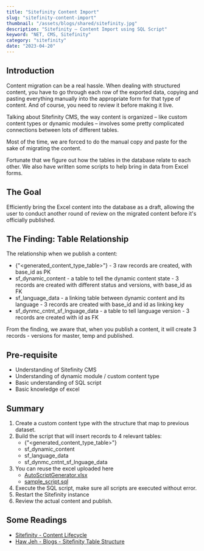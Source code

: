 ```yaml
---
title: "Sitefinity Content Import"
slug: "sitefinity-content-import"
thumbnail: "/assets/blogs/shared/sitefinity.jpg"
description: "Sitefinity – Content Import using SQL Script"
keyword: "NET, CMS, Sitefinity"
category: "sitefinity"
date: "2023-04-20"
---
```


## Introduction

Content migration can be a real hassle. When dealing with structured content, you have to go through each 
row of the exported data, copying and pasting everything manually into the appropriate form for that type 
of content. And of course, you need to review it before making it live.

Talking about Sitefinity CMS, the way content is organized – like custom content types or dynamic modules – 
involves some pretty complicated connections between lots of different tables.

Most of the time, we are forced to do the manual copy and paste for the sake of migrating the content. 

Fortunate that we figure out how the tables in the database relate to each other. 
We also have written some scripts to help bring in data from Excel forms.



## The Goal

Efficiently bring the Excel content into the database as a draft, allowing the user to conduct another round of 
review on the migrated content before it's officially published.



## The Finding: Table Relationship

The relationship when we publish a content:

- {"<generated_content_type_table>"} - 3 raw records are created, with base_id as PK
- sf_dynamic_content - a table to tell the dynamic content state - 3 records  are created with different status and versions, with base_id as FK
- sf_language_data - a linking table between dynamic content and its language - 3 records are created with base_id and id as linking key
- sf_dynmc_cntnt_sf_lnguage_data - a table to tell language version - 3 records are created with id as FK

From the finding, we aware that, when you publish a content, it will create 3 records - versions for master, temp and published.


## Pre-requisite

- Understanding of Sitefinity CMS
- Understanding of dynamic module / custom content type
- Basic understanding of SQL script
- Basic knowledge of excel


## Summary

1. Create a custom content type with the structure that map to previous dataset.
2. Build the script that will insert records to 4 relevant tables: 
    - {"<generated_content_type_table>"}
    - sf_dynamic_content 
    - sf_language_data 
    - sf_dynmc_cntnt_sf_lnguage_data 
3. You can reuse the excel uploaded here
    - [AutoScriptGenerator.xlsx](/assets/blogs/sitefinity-content-import/AutoScriptGenerator.xlsx)
    - [sample_script.sql](/assets/blogs/sitefinity-content-import/sample_script.sql)
4. Execute the SQL script, make sure all scripts are executed without error.
5. Restart the Sitefinity instance
6. Review the actual content and publish.



## Some Readings

- [Sitefinity - Content Lifecycle](https://www.progress.com/documentation/sitefinity-cms/for-developers-content-lifecycle)
- [Haw Jeh - Blogs - Sitefinity Table Structure](https://www.hawjeh.com/blogs/sitefinity-table-structure/)
